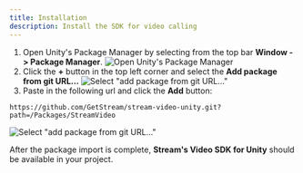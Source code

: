 ```yaml
---
title: Installation
description: Install the SDK for video calling
---
```


1. Open Unity's Package Manager by selecting from the top bar **Window -> Package Manager**.
![Open Unity's Package Manager](../assets/basics-installation-01.png)
2. Click the **+** button in the top left corner and select the **Add package from git URL...**
![Select "add package from git URL..."](../assets/basics-installation-02.png)
3. Paste in the following url and click the **Add** button:
```
https://github.com/GetStream/stream-video-unity.git?path=/Packages/StreamVideo
``` 
![Select "add package from git URL..."](../assets/basics-installation-03.png)

After the package import is complete, **Stream's Video SDK for Unity** should be available in your project.